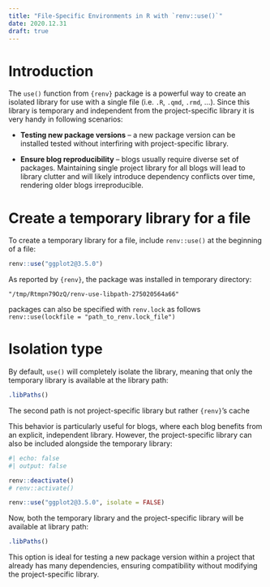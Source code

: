 ```yaml
---
title: "File-Specific Environments in R with `renv::use()`"
date: 2020.12.31
draft: true
---
```


# Introduction

The `use()` function from `{renv}` package is a powerful way to create an isolated library for use with a single file (i.e. `.R`, `.qmd`, `.rmd`, ...). Since this library is temporary and independent from the project-specific library it is very handy in following scenarios:

-   **Testing new package versions** – a new package version can be installed tested without interfiring with project-specific library.

-   **Ensure blog reproducibility** – blogs usually require diverse set of packages. Maintaining single project library for all blogs will lead to library clutter and will likely introduce dependency conflicts over time, rendering older blogs irreproducible.

# Create a temporary library for a file

To create a temporary library for a file, include `renv::use()` at the beginning of a file:

```r
renv::use("ggplot2@3.5.0")
```

As reported by `{renv}`, the package was installed in temporary directory:

```         
"/tmp/Rtmpn79OzQ/renv-use-libpath-275020564a66"
```

::: callout-note
packages can also be specified with `renv.lock` as follows `renv::use(lockfile = "path_to_renv.lock_file")`
:::

# Isolation type

By default, `use()` will completely isolate the library, meaning that only the temporary library is available at the library path:

```r
.libPaths()
```

::: callout-note
The second path is not project-specific library but rather `{renv}`'s cache
:::

This behavior is particularly useful for blogs, where each blog benefits from an explicit, independent library. However, the project-specific library can also be included alongside the temporary library:

```r
#| echo: false
#| output: false

renv::deactivate()
# renv::activate()
```

```r
renv::use("ggplot2@3.5.0", isolate = FALSE)
```

Now, both the temporary library and the project-specific library will be available at library path:

```r
.libPaths()
```

This option is ideal for testing a new package version within a project that already has many dependencies, ensuring compatibility without modifying the project-specific library.
